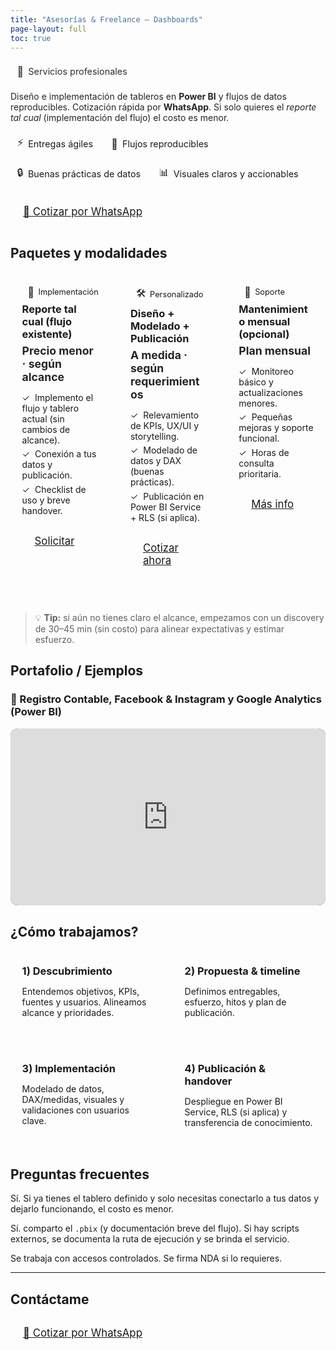 ---
title: "Asesorías & Freelance — Dashboards"
page-layout: full
toc: true
---

```{=html}
<style>
/* ====== estética general ====== */
.hero { margin:.25rem 0 1.25rem; }
.hero-eyebrow{opacity:.9; font-size:.95rem}
.hero h1{font-weight:800; letter-spacing:.2px; line-height:1.1; margin:.25rem 0 .5rem}
.hero p.lead{opacity:.95; max-width:62rem}

/* chips + botones */
.chips{display:flex;flex-wrap:wrap;gap:.5rem;margin:.75rem 0 0}
.chip{display:inline-flex;align-items:center;gap:.45rem;padding:.35rem .6rem;border-radius:999px;font-size:.9rem;border:1px solid rgba(255,255,255,.18);background:rgba(255,255,255,.08)}
.icon{font-size:1rem;opacity:.95}
.cta-row{display:flex;flex-wrap:wrap;gap:.6rem;margin:1rem 0 1.25rem}
.btn-xl{padding:.9rem 1.25rem;font-size:1.05rem;border-radius:.9rem}

/* tarjetas de planes */
.plans{display:grid;grid-template-columns:repeat(3,minmax(0,1fr));gap:1rem;margin: .75rem 0 1.25rem}
.card{border:1px solid rgba(255,255,255,.18);background:rgba(255,255,255,.04);border-radius:1rem;padding:1.1rem}
.card h3{margin:.25rem 0 .35rem}
.price{font-weight:700;font-size:1.1rem;opacity:.95;margin:.25rem 0 .5rem}
.badge{font-size:.8rem;border:1px solid rgba(255,255,255,.22);border-radius:999px;padding:.15rem .5rem;display:inline-flex;gap:.4rem;align-items:center}

/* lista con checks */
.list-check{padding-left:0;list-style:none}
.list-check li{margin:.35rem 0}
.list-check li::before{content:"✓";margin-right:.5rem;opacity:.9}

/* embed responsive Power BI */
.viz{position:relative;width:100%;aspect-ratio:16/9;background:#0b132b;border-radius:12px;overflow:hidden;box-shadow:0 0 0 1px rgba(255,255,255,.12) inset}
.viz iframe{position:absolute;inset:0;width:100%;height:100%;border:0}

/* grids simples */
.grid-2{display:grid;grid-template-columns:repeat(2,minmax(0,1fr));gap:1rem}
.grid-3{display:grid;grid-template-columns:repeat(3,minmax(0,1fr));gap:.8rem}

/* detalles/faq más visibles en dark */
details.callout details, details.callout summary{color:inherit}

/* responsive */
@media (max-width: 900px){
  .plans{grid-template-columns:1fr}
  .grid-2{grid-template-columns:1fr}
}
</style>
```


```{=html}
<div class="hero">
  <div class="hero-eyebrow chip"><span class="icon">🧭</span> Servicios profesionales</div>
  <p class="lead">
    Diseño e implementación de tableros en <strong>Power BI</strong> y flujos de datos reproducibles. 
    Cotización rápida por <strong>WhatsApp</strong>. Si solo quieres el <em>reporte tal cual</em> (implementación del flujo) el costo es menor.
  </p>

  <div class="chips">
    <span class="chip"><span class="icon">⚡</span> Entregas ágiles</span>
    <span class="chip"><span class="icon">🔁</span> Flujos reproducibles</span>
    <span class="chip"><span class="icon">🔒</span> Buenas prácticas de datos</span>
    <span class="chip"><span class="icon">📊</span> Visuales claros y accionables</span>
  </div>

  <div class="cta-row">
    <a class="btn btn-primary btn-xl" 
       href="{{< meta whatsapp >}}?text=Hola%20C%C3%A9sar%2C%20quiero%20consultar%20sobre%20asesor%C3%ADas%20y%20freelance." 
       target="_blank" rel="noopener" aria-label="Cotizar por WhatsApp">
      💬 Cotizar por WhatsApp
    </a>
  </div>
</div>
```




## Paquetes y modalidades
```{=html}
<div class="plans">
  <div class="card">
    <div class="badge"><span class="icon">🧩</span> Implementación</div>
    <h3>Reporte tal cual (flujo existente)</h3>
    <div class="price">Precio menor · según alcance</div>
    <ul class="list-check">
      <li>Implemento el flujo y tablero actual (sin cambios de alcance).</li>
      <li>Conexión a tus datos y publicación.</li>
      <li>Checklist de uso y breve handover.</li>
    </ul>
    <div class="cta-row">
      <a class="btn btn-outline-primary btn-xl" 
         href="{{< meta whatsapp >}}?text=Hola%20C%C3%A9sar%2C%20quiero%20cotizar%20un%20reporte%20b%C3%A1sico." target="_blank" rel="noopener">Solicitar</a>
    </div>
  </div>

  <div class="card">
    <div class="badge"><span class="icon">🛠️</span> Personalizado</div>
    <h3>Diseño + Modelado + Publicación</h3>
    <div class="price">A medida · según requerimientos</div>
    <ul class="list-check">
      <li>Relevamiento de KPIs, UX/UI y storytelling.</li>
      <li>Modelado de datos y DAX (buenas prácticas).</li>
      <li>Publicación en Power BI Service + RLS (si aplica).</li>
    </ul>
    <div class="cta-row">
      <a class="btn btn-primary btn-xl" 
         href="{{< meta whatsapp >}}?text=Hola%20C%C3%A9sar%2C%20quiero%20cotizar%20un%20reporte%20personalizado." target="_blank" rel="noopener">Cotizar ahora</a>
    </div>
  </div>

  <div class="card">
    <div class="badge"><span class="icon">🤝</span> Soporte</div>
    <h3>Mantenimiento mensual (opcional)</h3>
    <div class="price">Plan mensual</div>
    <ul class="list-check">
      <li>Monitoreo básico y actualizaciones menores.</li>
      <li>Pequeñas mejoras y soporte funcional.</li>
      <li>Horas de consulta prioritaria.</li>
    </ul>
    <div class="cta-row">
      <a class="btn btn-outline-primary btn-xl" 
         href="{{< meta whatsapp >}}?text=Hola%20C%C3%A9sar%2C%20quiero%20informaci%C3%B3n%20sobre%20mantenimiento%20mensual%20de%20un%20dashboard." target="_blank" rel="noopener">Más info</a>
    </div>
  </div>
</div>
```
> 💡 **Tip:** si aún no tienes claro el alcance, empezamos con un discovery de 30–45 min (sin costo) para alinear expectativas y estimar esfuerzo.



## Portafolio / Ejemplos  {#portafolio}

### 📘 Registro Contable, Facebook & Instagram y Google Analytics (Power BI)
```{=html}
<div class="viz">
  <iframe title="registro_contable" 
          src="https://app.powerbi.com/view?r=eyJrIjoiYWQ2MDA2YWEtYmJlMS00ODI4LWExNjUtNmM4Nzc1MTI0MjY2IiwidCI6ImIwMWRiMjFlLWYzMmUtNDYxMS1iNTU1LTcyMDExZjEwYTA4NiIsImMiOjR9" 
          allowfullscreen="true"></iframe>
</div>
```



## ¿Cómo trabajamos?
```{=html}
<div class="grid-2">
  <div class="card">
    <h3>1) Descubrimiento</h3>
    <p>Entendemos objetivos, KPIs, fuentes y usuarios. Alineamos alcance y prioridades.</p>
  </div>
  <div class="card">
    <h3>2) Propuesta & timeline</h3>
    <p>Definimos entregables, esfuerzo, hitos y plan de publicación.</p>
  </div>
  <div class="card">
    <h3>3) Implementación</h3>
    <p>Modelado de datos, DAX/medidas, visuales y validaciones con usuarios clave.</p>
  </div>
  <div class="card">
    <h3>4) Publicación & handover</h3>
    <p>Despliegue en Power BI Service, RLS (si aplica) y transferencia de conocimiento.</p>
  </div>
</div>
```


## Preguntas frecuentes

::: {.callout-tip title="¿Puedo pedir solo la implementación del flujo tal cual?"}
Sí. Si ya tienes el tablero definido y solo necesitas conectarlo a tus datos y dejarlo funcionando, el costo es menor.
:::

::: {.callout-tip title="¿Entregas archivos fuente?"}
Sí. comparto el `.pbix` (y documentación breve del flujo). Si hay scripts externos, se documenta la ruta de ejecución y se brinda el servicio.
:::

::: {.callout-tip title="¿Trabajas con datos sensibles?"}
Se trabaja con accesos controlados. Se firma NDA si lo requieres.
:::

---

## Contáctame
```{=html}
<div class="cta-row">
  <a class="btn btn-primary btn-xl" 
     href="{{< meta whatsapp >}}?text=Hola%20C%C3%A9sar%2C%20quiero%20consultar%20sobre%20asesor%C3%ADas%20y%20freelance." 
     target="_blank" rel="noopener">💬 Cotizar por WhatsApp</a>
  
</div>
```